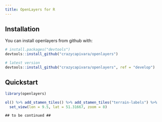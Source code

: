 ```yaml
---
title: OpenLayers for R
---
```


## Installation

You can install openlayers from github with:

```r
# install.packages("devtools")
devtools::install_github("crazycapivara/openlayers")

# latest version
devtools::install_github("crazycapivara/openlayers", ref = "develop")
```

## Quickstart

```r
library(openlayers)

ol() %>% add_stamen_tiles() %>% add_stamen_tiles("terrain-labels") %>%
  set_view(lon = 9.5, lat = 51.31667, zoom = 8)
```

`## to be continued ##`
